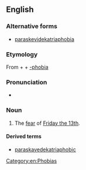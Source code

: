 {{wikipedia|Friday the 13th}}
==English==
{{rfv}}

===Alternative forms===
* [[paraskevidekatriaphobia]]

===Etymology===
From {{etyl|grc|en}} {{term|lang=grc|Παρασκευή||Friday}} + {{term|lang=grc|δεκατρείς||thirteen}} + [[-phobia]]

===Pronunciation===
* {{rhymes|əʊbiə|lang=en}}

===Noun===
{{en-noun|~|paraskavedekatriaphobia}}

# {{context|rare|lang=en}} The [[fear]] of [[w:Friday the 13th|Friday the 13th]].

====Derived terms====
* [[paraskavedekatriaphobic]]

[[Category:en:Phobias]]